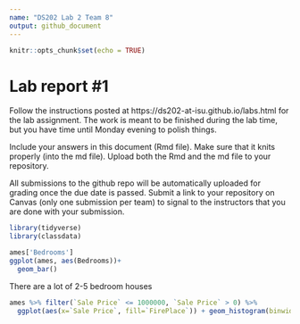 ```yaml
---
name: "DS202 Lab 2 Team 8"
output: github_document
---
```


<!-- README.md is generated from README.Rmd. Please edit the README.Rmd file -->


```r
knitr::opts_chunk$set(echo = TRUE)
```

# Lab report #1

Follow the instructions posted at https://ds202-at-isu.github.io/labs.html for the lab assignment. The work is meant to be finished during the lab time, but you have time until Monday evening to polish things.

Include your answers in this document (Rmd file). Make sure that it knits properly (into the md file). Upload both the Rmd and the md file to your repository.  

All submissions to the github repo will be automatically uploaded for grading once the due date is passed.
Submit a link to your repository on Canvas (only one submission per team) to signal to the instructors that you are done with your submission.

```r
library(tidyverse)
library(classdata)
```

```r
ames['Bedrooms']
ggplot(ames, aes(Bedrooms))+
  geom_bar()
```

There are a lot of 2-5 bedroom houses

```r
ames %>% filter(`Sale Price` <= 1000000, `Sale Price` > 0) %>%
  ggplot(aes(x=`Sale Price`, fill=`FirePlace`)) + geom_histogram(binwidth=50000)
```




